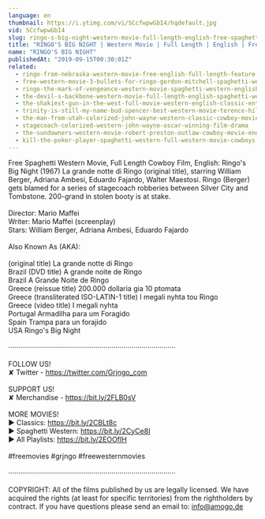 ```yaml
---
language: en
thumbnail: https://i.ytimg.com/vi/SCcfwpwGbI4/hqdefault.jpg
vid: SCcfwpwGbI4
slug: ringo-s-big-night-western-movie-full-length-english-free-spaghetti-western
title: "RINGO'S BIG NIGHT | Western Movie | Full Length | English | Free Spaghetti Western"
name: "RINGO'S BIG NIGHT"
publishedAt: "2019-09-15T00:30:01Z"
related:
  - ringo-from-nebraska-western-movie-free-english-full-length-feature-film-spaghetti-western
  - free-western-movie-3-bullets-for-ringo-gordon-mitchell-spaghetti-western-full-youtube-movie
  - ringo-the-mark-of-vengeance-western-movie-spaghetti-western-english-full-length-free-westerns
  - the-devil-s-backbone-western-movie-full-length-english-spaghetti-western-cowboyfilm-watchfree
  - the-shakiest-gun-in-the-west-full-movie-western-english-classic-entire-film-full-free-movies
  - trinity-is-still-my-name-bud-spencer-best-western-movie-terence-hill-cowboys
  - the-man-from-utah-colorized-john-wayne-western-classic-cowboy-movie
  - stagecoach-colorized-western-john-wayne-oscar-winning-film-drama
  - the-sundowners-western-movie-robert-preston-outlaw-cowboy-movie-english
  - kill-the-poker-player-spaghetti-western-full-western-movie-cowboys
---
```


Free Spaghetti Western Movie, Full Length Cowboy Film, English: Ringo's Big Night (1967) La grande notte di Ringo (original title), starring William Berger, Adriana Ambesi, Eduardo Fajardo, Walter Maestosi. Ringo (Berger) gets blamed for a series of stagecoach robberies between Silver City and Tombstone. 200-grand in stolen booty is at stake.<br />
<br />
Director: Mario Maffei<br />
Writer: Mario Maffei (screenplay)<br />
Stars: William Berger, Adriana Ambesi, Eduardo Fajardo<br />
<br />
Also Known As (AKA):<br />
<br />
(original title) La grande notte di Ringo<br />
Brazil (DVD title) A grande noite de Ringo<br />
Brazil A Grande Noite de Ringo<br />
Greece (reissue title) 200.000 dollaria gia 10 ptomata<br />
Greece (transliterated ISO-LATIN-1 title) I megali nyhta tou Ringo<br />
Greece (video title) I megali nyhta<br />
Portugal Armadilha para um Foragido<br />
Spain Trampa para un forajido<br />
USA Ringo's Big Night<br />
<br />
····················································································<br />
<br />
FOLLOW US!<br />
✘ Twitter - https://twitter.com/Grjngo_com<br />
<br />
SUPPORT US!<br />
✘ Merchandise - https://bit.ly/2FLB0sV<br />
<br />
MORE MOVIES! <br />
► Classics: https://bit.ly/2CBLt8c <br />
► Spaghetti Western: https://bit.ly/2CyCe8I <br />
► All Playlists: https://bit.ly/2EOOfIH <br />
<br />
#freemovies #grjngo #freewesternmovies<br />
<br />
····················································································<br />
<br />
COPYRIGHT: All of the films published by us are legally licensed. We have acquired the rights (at least for specific territories) from the rightholders by contract. If you have questions please send an email to: info@amogo.de